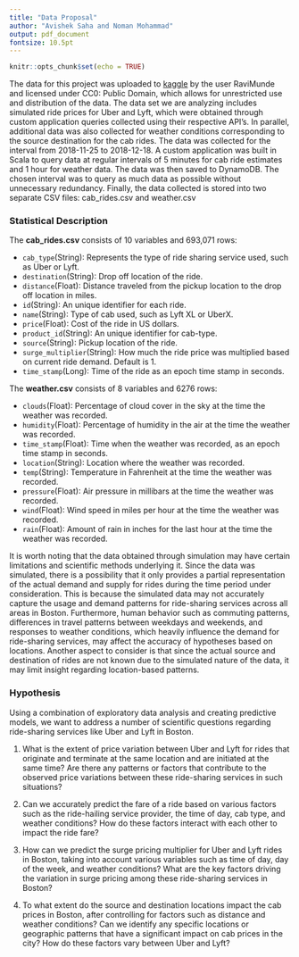 ```yaml
---
title: "Data Proposal"
author: "Avishek Saha and Noman Mohammad"
output: pdf_document
fontsize: 10.5pt
---
```


```r
knitr::opts_chunk$set(echo = TRUE)
```

The data for this project was uploaded to [kaggle](https://www.kaggle.com/datasets/ravi72munde/uber-lyft-cab-prices) by the user RaviMunde and licensed under CC0: Public Domain, which allows for unrestricted use and distribution of the data. The data set we are analyzing includes simulated ride prices for Uber and Lyft, which were obtained through custom application queries collected using their respective API's. In parallel, additional data was also collected for weather conditions corresponding to the source destination for the cab rides. The data was collected for the interval from 2018-11-25 to 2018-12-18. A custom application was built in Scala to query data at regular intervals of 5 minutes for cab ride estimates and 1 hour for weather data. The data was then saved to DynamoDB. The chosen interval was to query as much data as possible without unnecessary redundancy. Finally, the data collected is stored into two separate CSV files: cab_rides.csv and weather.csv

### Statistical Description

The **cab_rides.csv** consists of 10 variables and 693,071 rows:  

-   `cab_type`(String): Represents the type of ride sharing service used, such as Uber or Lyft.  
-   `destination`(String): Drop off location of the ride.  
-   `distance`(Float): Distance traveled from the pickup location to the drop off location in miles.  
-   `id`(String): An unique identifier for each ride.  
-   `name`(String): Type of cab used, such as Lyft XL or UberX.  
-   `price`(Float): Cost of the ride in US dollars.  
-   `product_id`(String): An unique identifier for cab-type.  
-   `source`(String): Pickup location of the ride.  
-   `surge_multiplier`(String): How much the ride price was multiplied based on current ride demand. Default is 1.  
-   `time_stamp`(Long): Time of the ride as an epoch time stamp in seconds.  

The **weather.csv** consists of 8 variables and 6276 rows:  

-   `clouds`(Float): Percentage of cloud cover in the sky at the time the weather was recorded.  
-   `humidity`(Float): Percentage of humidity in the air at the time the weather was recorded.  
-   `time_stamp`(Float): Time when the weather was recorded, as an epoch time stamp in seconds.  
-   `location`(String): Location where the weather was recorded.  
-   `temp`(String): Temperature in Fahrenheit at the time the weather was recorded.  
-   `pressure`(Float): Air pressure in millibars at the time the weather was recorded.  
-   `wind`(Float): Wind speed in miles per hour at the time the weather was recorded.  
-   `rain`(Float): Amount of rain in inches for the last hour at the time the weather was recorded.  

It is worth noting that the data obtained through simulation may have certain limitations and scientific methods underlying it. Since the data was simulated, there is a possibility that it only provides a partial representation of the actual demand and supply for rides during the time period under consideration. This is because the simulated data may not accurately capture the usage and demand patterns for ride-sharing services across all areas in Boston. Furthermore, human behavior such as commuting patterns, differences in travel patterns between weekdays and weekends, and responses to weather conditions, which heavily influence the demand for ride-sharing services, may affect the accuracy of hypotheses based on locations. Another aspect to consider is that since the actual source and destination of rides are not known due to the simulated nature of the data, it may limit insight regarding location-based patterns.

### Hypothesis

Using a combination of exploratory data analysis and creating predictive models, we want to address a number of scientific questions regarding ride-sharing services like Uber and Lyft in Boston.

1. What is the extent of price variation between Uber and Lyft for rides that originate and terminate at the same location and are initiated at the same time? Are there any patterns or factors that contribute to the observed price variations between these ride-sharing services in such situations?

2. Can we accurately predict the fare of a ride based on various factors such as the ride-hailing service provider, the time of day, cab type, and weather conditions? How do these factors interact with each other to impact the ride fare?

3. How can we predict the surge pricing multiplier for Uber and Lyft rides in Boston, taking into account various variables such as time of day, day of the week, and weather conditions? What are the key factors driving the variation in surge pricing among these ride-sharing services in Boston?

4. To what extent do the source and destination locations impact the cab prices in Boston, after controlling for factors such as distance and weather conditions? Can we identify any specific locations or geographic patterns that have a significant impact on cab prices in the city? How do these factors vary between Uber and Lyft?